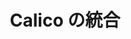 ---
title: Calico の統合
tags:
  - Integrations
  - Calico
  - Prometheus
  - Kubernetes
translationType: machine
---